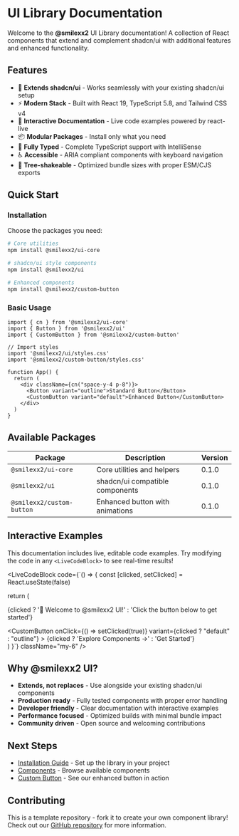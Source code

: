 # UI Library Documentation

Welcome to the **@smilexx2** UI Library documentation! A collection of React components that extend and complement shadcn/ui with additional features and enhanced functionality.

## Features

- 🚀 **Extends shadcn/ui** - Works seamlessly with your existing shadcn/ui setup
- ⚡ **Modern Stack** - Built with React 19, TypeScript 5.8, and Tailwind CSS v4
- 🎨 **Interactive Documentation** - Live code examples powered by react-live
- 📦 **Modular Packages** - Install only what you need
- 🔧 **Fully Typed** - Complete TypeScript support with IntelliSense
- ♿ **Accessible** - ARIA compliant components with keyboard navigation
- 🎯 **Tree-shakeable** - Optimized bundle sizes with proper ESM/CJS exports

## Quick Start

### Installation

Choose the packages you need:

```bash
# Core utilities
npm install @smilexx2/ui-core

# shadcn/ui style components
npm install @smilexx2/ui

# Enhanced components
npm install @smilexx2/custom-button
```

### Basic Usage

```tsx
import { cn } from '@smilexx2/ui-core'
import { Button } from '@smilexx2/ui'
import { CustomButton } from '@smilexx2/custom-button'

// Import styles
import '@smilexx2/ui/styles.css'
import '@smilexx2/custom-button/styles.css'

function App() {
  return (
    <div className={cn("space-y-4 p-8")}>
      <Button variant="outline">Standard Button</Button>
      <CustomButton variant="default">Enhanced Button</CustomButton>
    </div>
  )
}
```

## Available Packages

| Package | Description | Version |
|---------|-------------|---------|
| `@smilexx2/ui-core` | Core utilities and helpers | 0.1.0 |
| `@smilexx2/ui` | shadcn/ui compatible components | 0.1.0 |
| `@smilexx2/custom-button` | Enhanced button with animations | 0.1.0 |

## Interactive Examples

This documentation includes live, editable code examples. Try modifying the code in any `<LiveCodeBlock>` to see real-time results!

<LiveCodeBlock
  code={`() => {
  const [clicked, setClicked] = React.useState(false)
  
  return (
    <div className="space-y-4">
      <p className="text-sm text-gray-600 dark:text-gray-400">
        {clicked ? '🎉 Welcome to @smilexx2 UI!' : 'Click the button below to get started'}
      </p>
      <CustomButton 
        onClick={() => setClicked(true)}
        variant={clicked ? "default" : "outline"}
      >
        {clicked ? 'Explore Components →' : 'Get Started'}
      </CustomButton>
    </div>
  )
}`}
  className="my-6"
/>

## Why @smilexx2 UI?

- **Extends, not replaces** - Use alongside your existing shadcn/ui components
- **Production ready** - Fully tested components with proper error handling
- **Developer friendly** - Clear documentation with interactive examples
- **Performance focused** - Optimized builds with minimal bundle impact
- **Community driven** - Open source and welcoming contributions

## Next Steps

- [Installation Guide](/installation) - Set up the library in your project
- [Components](/components) - Browse available components
- [Custom Button](/components/button) - See our enhanced button in action

## Contributing

This is a template repository - fork it to create your own component library! Check out our [GitHub repository](https://github.com/your-username/ui-library) for more information.